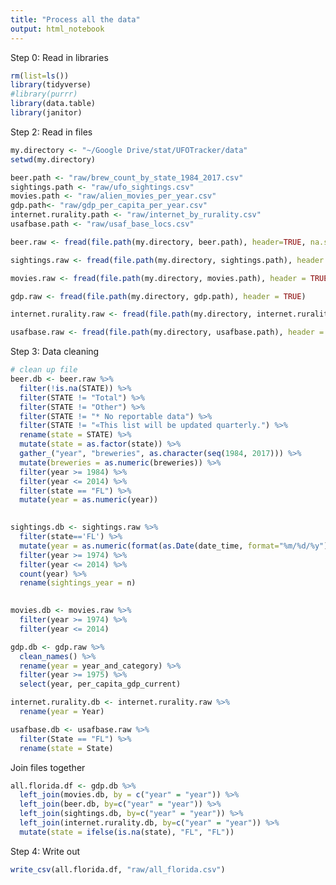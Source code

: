 ```yaml
---
title: "Process all the data"
output: html_notebook
---
```


Step 0: Read in libraries 

```r
rm(list=ls())
library(tidyverse)
#library(purrr)
library(data.table)
library(janitor)

```


Step 2: Read in files
```r
my.directory <- "~/Google Drive/stat/UFOTracker/data"
setwd(my.directory)

beer.path <- "raw/brew_count_by_state_1984_2017.csv"
sightings.path <- "raw/ufo_sightings.csv"
movies.path <- "raw/alien_movies_per_year.csv"
gdp.path<- "raw/gdp_per_capita_per_year.csv"
internet.rurality.path <- "raw/internet_by_rurality.csv"
usafbase.path <- "raw/usaf_base_locs.csv"

beer.raw <- fread(file.path(my.directory, beer.path), header=TRUE, na.strings=c("*", ""))

sightings.raw <- fread(file.path(my.directory, sightings.path), header = TRUE, na.strings = c("", "Unknown", "--"))

movies.raw <- fread(file.path(my.directory, movies.path), header = TRUE)

gdp.raw <- fread(file.path(my.directory, gdp.path), header = TRUE)

internet.rurality.raw <- fread(file.path(my.directory, internet.rurality.path), header = TRUE)

usafbase.raw <- fread(file.path(my.directory, usafbase.path), header = TRUE)
```


Step 3: Data cleaning  

```r
# clean up file
beer.db <- beer.raw %>% 
  filter(!is.na(STATE)) %>%
  filter(STATE != "Total") %>% 
  filter(STATE != "Other") %>% 
  filter(STATE != "* No reportable data") %>% 
  filter(STATE != "«This list will be updated quarterly.") %>% 
  rename(state = STATE) %>% 
  mutate(state = as.factor(state)) %>% 
  gather_("year", "breweries", as.character(seq(1984, 2017))) %>% 
  mutate(breweries = as.numeric(breweries)) %>% 
  filter(year >= 1984) %>% 
  filter(year <= 2014) %>% 
  filter(state == "FL") %>% 
  mutate(year = as.numeric(year))
  
```

```r
sightings.db <- sightings.raw %>% 
  filter(state=='FL') %>% 
  mutate(year = as.numeric(format(as.Date(date_time, format="%m/%d/%y"),"%Y"))) %>% 
  filter(year >= 1974) %>% 
  filter(year <= 2014) %>%
  count(year) %>% 
  rename(sightings_year = n)
  
```


```r
movies.db <- movies.raw %>% 
  filter(year >= 1974) %>% 
  filter(year <= 2014)
```


```r
gdp.db <- gdp.raw %>% 
  clean_names() %>% 
  rename(year = year_and_category) %>% 
  filter(year >= 1975) %>% 
  select(year, per_capita_gdp_current)
```

```r
internet.rurality.db <- internet.rurality.raw %>% 
  rename(year = Year)
```

```r
usafbase.db <- usafbase.raw %>% 
  filter(State == "FL") %>% 
  rename(state = State)
```




Join files together
```r
all.florida.df <- gdp.db %>%
  left_join(movies.db, by = c("year" = "year")) %>% 
  left_join(beer.db, by=c("year" = "year")) %>% 
  left_join(sightings.db, by=c("year" = "year")) %>% 
  left_join(internet.rurality.db, by=c("year" = "year")) %>% 
  mutate(state = ifelse(is.na(state), "FL", "FL"))
```




Step 4: Write out
```r
write_csv(all.florida.df, "raw/all_florida.csv")


```
